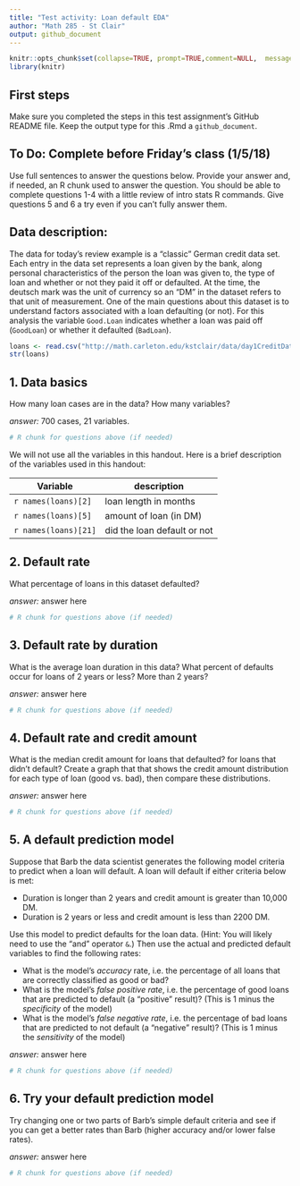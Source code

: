 ```yaml
---
title: "Test activity: Loan default EDA"
author: "Math 285 - St Clair"
output: github_document
---
```


```r
knitr::opts_chunk$set(collapse=TRUE, prompt=TRUE,comment=NULL,  message=F, include=TRUE)
library(knitr)
```

## First steps
Make sure you completed the steps in this test assignment's GitHub README file. Keep the output type for this .Rmd a `github_document`.   

## To Do: Complete before Friday's class (1/5/18)
Use full sentences to answer the questions below. Provide your answer and, if needed, an R chunk used to answer the question. You should be able to complete questions 1-4 with a little review of intro stats R commands. Give questions 5 and 6 a try even if you can't fully answer them. 

## Data description:
The data for today's review example is a "classic" German credit data set. Each entry in the data set represents a loan given by the bank, along personal characteristics of the person the loan was given to, the type of loan and whether or not they paid it off or defaulted.  At the time, the deutsch mark was the unit of currency so an "DM" in the dataset refers to that unit of measurement. One of the main questions about this dataset is to understand factors associated with a loan defaulting (or not). For this analysis the variable `Good.Loan` indicates whether a loan was paid off (`GoodLoan`) or whether it defaulted (`BadLoan`).

```r
loans <- read.csv("http://math.carleton.edu/kstclair/data/day1CreditData.csv")
str(loans)
```


## 1. Data basics
How many loan cases are in the data? How many variables?

*answer:* 700 cases, 21 variables.

```r
# R chunk for questions above (if needed)
```

We will not use all the variables in this handout. Here is a brief description of the variables used in this handout:

Variable | description
------------------- | -------------------------------------------------
`r names(loans)[2]` | loan length in months
`r names(loans)[5]` |  amount of loan (in DM)
`r names(loans)[21]` |  did the loan default or not

## 2. Default rate
What percentage of loans in this dataset defaulted? 

*answer:* answer here

```r
# R chunk for questions above (if needed)
```


## 3. Default rate by duration
What is the average loan duration in this data? What percent of defaults occur for loans of 2 years or less? More than 2 years?

*answer:* answer here

```r
# R chunk for questions above (if needed)
```

## 4. Default rate and credit amount
What is the median credit amount for loans that defaulted? for loans that didn't default? Create a graph that that shows the credit amount distribution for each type of loan (good vs. bad), then compare these distributions.

*answer:* answer here

```r
# R chunk for questions above (if needed)
```

## 5. A default prediction model
Suppose that Barb the data scientist generates the following model criteria to predict when a loan will default. A loan will default if either criteria below is met:

- Duration is longer than 2 years and credit amount is greater than 10,000 DM.
- Duration is 2 years or less and credit amount is less than 2200 DM.

Use this model to predict defaults for the loan data. (Hint: You will likely need to use the "and" operator `&`.) Then use the actual and predicted default variables to find the following rates:

- What is the model's *accuracy* rate, i.e. the percentage of all loans that are correctly classified as good or bad? 
- What is the model's *false positive rate*, i.e. the percentage of good loans that are predicted to default (a "positive" result)? (This is 1 minus the *specificity* of the model)
- What is the model's *false negative rate*, i.e. the percentage of bad loans that are predicted to not default (a "negative" result)? (This is 1 minus the *sensitivity* of the model)

*answer:* answer here

```r
# R chunk for questions above (if needed)
```

## 6. Try your default prediction model
Try changing one or two parts of Barb's simple default criteria and see if you can get a better rates than Barb (higher accuracy and/or lower false rates). 

*answer:* answer here

```r
# R chunk for questions above (if needed)
```
